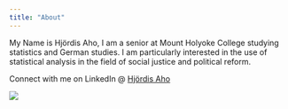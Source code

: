```yaml
---
title: "About"
---
```


My Name is Hjördis Aho, I am a senior at Mount Holyoke College studying statistics and German studies. I am particularly interested in the use of statistical analysis in the field of social justice and political reform.

Connect with me on LinkedIn \@ [Hjördis Aho](https://www.linkedin.com/in/hj%C3%B6rdis-aho-174497304/)

![](IMG_2280.jpg)
